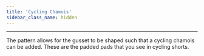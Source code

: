 ```yaml
---
title: 'Cycling Chamois'
sidebar_class_name: hidden
---
```


---

The pattern allows for the gusset to be shaped such that a cycling chamois can be added. These
are the padded pads that you see in cycling shorts.

